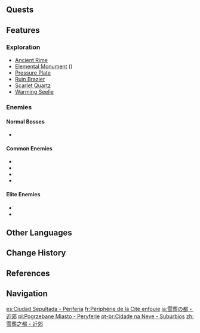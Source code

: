 {{Location Infobox
|image        = Entombed City - Outskirts.png
|type         = Subarea
|region       = Mondstadt
|area         = Dragonspine
}}
{{Description|A city that has been entombed by snow to the point it's nearly indistinguishable from its former past.}}
{{Location Intro|description=}}

==Quests==
{{Quests by Category List|heo=1}}

==Features==
===Exploration===
*[[Ancient Rime]]
*[[Elemental Monument]] ({{Cryo}})
*[[Pressure Plate]]
*[[Ruin Brazier]]
*[[Scarlet Quartz]]
*[[Warming Seelie]]

===Enemies===
====Normal Bosses====
*{{Enemy|Cryo Hypostasis}}

====Common Enemies====
*{{Enemy|Ice Shield Hilichurl Guard}}
*{{Enemy|Cryo Hilichurl Grenadier}}
*{{Enemy|Cryo Hilichurl Shooter}}
*{{Enemy|Cryo Samachurl}}

====Elite Enemies====
*{{Enemy|Ice Shieldwall Mitachurl}}
*{{Enemy|Frostarm Lawachurl}}

==Other Languages==
{{Other Languages
|en      = Entombed City &ndash; Outskirts
|zhs     = 雪葬之都・近郊
|zhs_rm  = Xuězàng zhī Dū &ndash; Jìnjiāo
|zht     = 雪葬之都・近郊
|zht_rm  = Xuězàng zhī Dū &ndash; Jìnjiāo
|zh_tl   = Snow-Buried City &ndash; Outskirts
|ja      = {{Rubi|雪|せっ|葬|そう}}の{{Rubi|都|みやこ}}・{{Rubi|近|きん|郊|こう}}
|ja_rm   = Sessou no Miyako &ndash; Kinkou<ref>[[Map]], Label: Entombed City &ndash; Outskirts (Japanese)</ref>
|ja_tl   = Snow-Buried City &ndash; Outskirts
|ko      = 눈에 묻힌 도시・근교
|ko_rm   = Nun-e Muchin Dosi &ndash; Geun'gyo
|ko_tl   = Snow-Buried City &ndash; Outskirts
|es      = Ciudad Sepultada &ndash; Periferia
|es_tl   = Buried City &ndash; Outskirts
|fr      = Périphérie de la Cité enfouie
|fr_tl   = Outskirts of the Buried City
|ru      = Окрестности погребённой столицы
|ru_tl   = Buried Capital's Surroundings
|th      = Entombed City &ndash; Outskirts
|vi      = {{tt|Cố Đô|故都}} {{tt|Tuyết|雪}} Vùi &ndash; {{tt|Ngoại|外}} Ô
|vi_tl   = Snow-Buried Ancient Capital &ndash; Outskirts
|de      = Unter Schnee begrabene Stadt – Außenbezirk
|de_tl   = City Buried Under Snow &ndash; Outskirts
|id      = Entombed City &ndash; Outskirts
|pt      = Cidade na Neve &ndash; Subúrbios
|pt_tl   = City in the Snow &ndash; Suburbs
|tr      = Gömülü Şehir &ndash; Banliyöler
|tr_tl   = Buried City &ndash; Suburbs
|it      = Città sepolta &ndash; Periferia
|it_tl   = Buried City &ndash; Outskirts
}}

==Change History==
{{Change History|1.2}}

==References==
{{Reflist}}

==Navigation==
{{Area Navbox|Mondstadt}}

[[es:Ciudad Sepultada - Periferia]]
[[fr:Périphérie de la Cité enfouie]]
[[ja:雪葬の都・近郊]]
[[pl:Pogrzebane Miasto - Peryferie]]
[[pt-br:Cidade na Neve - Subúrbios]]
[[zh:雪葬之都 - 近郊]]